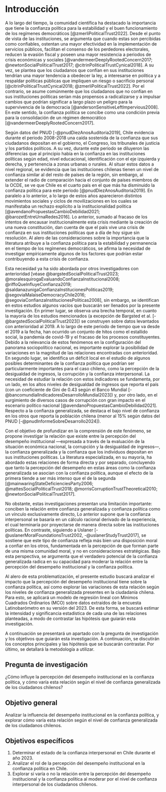 # Introducción

A lo largo del tiempo, la comunidad científica ha destacado la importancia que tiene la confianza política para la estabilidad y el buen funcionamiento de los regímenes democráticos [@zmerliPoliticalTrust2022]. Desde el punto de vista de las instituciones, se argumenta que cuando estas son percibidas como confiables, ostentan una mayor efectividad en la implementación de servicios públicos, facilitan el consenso de los perdedores electorales, reducen la evasión fiscal y poseen una mayor resistencia a periodos de crisis económicas y sociales [@vandermeerDeeplyRootedConcern2017; @newtonSocialPoliticalTrust2017; @citrinPoliticalTrustCynical2018]. A su vez, se plantea que los ciudadanos que confían en sus instituciones tendrían una mayor tendencia a obedecer la ley, a interesarse en política y a respaldar políticas públicas que impliquen un riesgo o sacrificio personal [@citrinPoliticalTrustCynical2018; @zmerliPoliticalTrust2022]. Por el contrario, se asume comúnmente que los ciudadanos que no confían en sus instituciones políticas serían más propensos a radicalizarse y a impulsar cambios que podrían significar a largo plazo un peligro para la supervivencia de la democracia [@andersonSensitiveLeftImpervious2008]. En este sentido, la confianza política se concibe como una condición previa para la consolidación de un régimen democrático [@vandermeerDeeplyRootedConcern2017].

Según datos del PNUD [-@pnudDiezAnosAuditoria2019], Chile evidencia durante el periodo 2008-2018 una caída sostenida de la confianza que sus ciudadanos depositan en el gobierno, el Congreso, los tribunales de justicia y los partidos políticos. A su vez, durante este periodo se diluyeron las diferencias que al principio había en la confianza en las instituciones políticas según edad, nivel educacional, identificación con el eje izquierda y derecha, y pertenencia a zonas urbanas o rurales. Al situar estos datos a nivel regional, se evidencia que las instituciones chilenas tienen un nivel de confianza similar al del resto de países de la región, sin embargo, al extender el radio de comparación hacia el conjunto de países miembros de la OCDE, se ve que Chile es el cuarto país en el que más ha disminuido la confianza política para este periodo [@pnudDiezAnosAuditoria2019]. En paralelo a lo anterior, a lo largo de estos años aparecieron distintos movimientos sociales y ciclos de movilizaciones en los cuales se manifestaba un rechazo explícito a la institucionalidad política [@avendanoPropuestasCambioDebilidad2021; @barozetEntreUrnaRedes2016]. Lo anterior, sumado al fracaso de los intentos de encausar institucionalmente esta crisis mediante la creación de una nueva constitución, dan cuenta de que el país vive una crisis de confianza en sus instituciones políticas que a día de hoy sigue sin resolución. Al alero de las consideraciones sobre la importancia que la literatura atribuye a la confianza política para la estabilidad y permanencia en el tiempo de los regímenes democráticos, se afirma la necesidad de investigar empíricamente algunos de los factores que podrían estar contribuyendo a esta crisis de confianza.

Esta necesidad ya ha sido abordada por otros investigadores con anterioridad [véase @bargstedSocialPoliticalTrust2023; @moralesquirogaEvaluandoConfianzaInstitucional2008; @riffoQueInfluyeConfianza2019; @saldanazunigaConfianzaInstitucionesPoliticas2019; @segoviaMalaiseDemocracyChile2016; @segoviaConfianzaInstitucionesPoliticas2008], sin embargo, se identifican en estos estudios algunos vacíos que buscarán ser llenados por la presente investigación. En primer lugar, se observa una brecha temporal, en cuanto la mayoría de los estudios mencionados (a excepción de Bargsted et al. [-@bargstedSocialPoliticalTrust2023]) se construyen sobre datos levantados con anterioridad al 2019. A lo largo de este periodo de tiempo que va desde el 2019 a la fecha, han ocurrido un conjunto de hitos como el estallido social, la pandemia de covid-19 y el fracaso de los procesos constituyentes. Debido a la relevancia de estos fenómenos en la configuración del panorama sociopolítico nacional, es importante explorar la posibilidad de variaciones en la magnitud de las relaciones encontradas con anterioridad. En segundo lugar, se identifica un déficit local en el estudio de algunos posibles determinantes de la confianza política que podrían ser particularmente importantes para el caso chileno, como la percepción de la desigualdad de ingresos, la corrupción y la confianza interpersonal. La necesidad de estudiar la relación con estos indicadores se fundamenta, por un lado, en los altos niveles de desigualdad de ingresos que reporta el país (con un coeficiente de Gini de 0.43 según el Banco Mundial [-@bancomundialIndicadoresDesarrolloMundial2023]) y, por otro lado, en el surgimiento de diversos casos de corrupción con gran impacto en el escenario político nacional [@avendanoPropuestasCambioDebilidad2021]. Respecto a la confianza generalizada, se destaca el bajo nivel de confianza en los otros que reporta la población chilena (menor al 15% según datos del PNUD [-@pnudInformeSobreDesarrollo2024]). 

Con el objetivo de profundizar en la comprensión de este fenómeno, se propone investigar la relación que existe entre la percepción del desempeño institucional —expresada a través de la evaluación de la situación económica nacional, la corrupción y la desigualdad de ingresos—, la confianza generalizada y la confianza que los individuos depositan en sus instituciones políticas. La literatura especializada, en su mayoría, ha abordado estas relaciones de forma directa y por separado, concluyendo que tanto la percepción del desempeño en estas áreas como la confianza generalizada se asocian con la confianza política, aunque el efecto de la primera tiende a ser más intenso que el de la segunda [@mainwaringStateDeficienciesParty2006; @mattesSocialPoliticalTrust2018; @morrisCorruptionTrustTheoretical2010; @newtonSocialPoliticalTrust2017].

No obstante, estas investigaciones presentan una limitación importante: conciben la relación entre confianza generalizada y confianza política como un vínculo exclusivamente directo, Lo anterior supone que la confianza interpersonal se basaría en un cálculo racional derivado de la experiencia, el cual terminaría por proyectarse de manera directa sobre las instituciones políticas. En contraste, siguiendo a Uslaner [-@uslanerMoralFoundationsTrust2002, -@uslanerStudyTrust2017], se sostiene que este tipo de confianza refleja más bien una disposición moral a confiar en los otros, fundamentada en la percepción de que forman parte de una misma comunidad moral, y no en consideraciones estratégicas. Bajo esta perspectiva, se argumenta que el verdadero potencial de la confianza generalizada radica en su capacidad para moderar la relación entre la percepción del desempeño institucional y la confianza política.

Al alero de esta problematización, el presente estudio buscará analizar el impacto que la percepción del desempeño institucional tiene sobre la confianza política, así como explorar las variaciones de esta relación según los niveles de confianza generalizada presentes en la ciudadanía chilena. Para esto, se aplicará un modelo de regresión lineal con Minimos Cuadrados Ordinarios (MCO) sobre datos extraídos de la encuesta Latinobarómetro en su versión del 2023. De esta forma, se buscará estimar la intensidad y significancia estadística de cada una de las relaciones planteadas, a modo de contrastar las hipótesis que guiarán esta investigación. 

A continuación se presentará un apartado con la pregunta de investigación y los objetivos que guiarán esta investigación. A continuación, se discutirán los conceptos principales y las hipótesis que se buscarán contrastar. Por último, se detallará la metodología a utilizar.

## Pregunta de investigación

¿Cómo influye la percepción del desempeño institucional en la confianza política, y cómo varía esta relación según el nivel de confianza generalizada de los ciudadanos chilenos?

## Objetivo general

Analizar la influencia del desempeño institucional en la confianza política, y explorar cómo varía esta relación según el nivel de confianza generalizada de los ciudadanos chilenos.

## Objetivos específicos 

1. Determinar el estado de la confianza interpersonal en Chile durante el año 2023.
2. Analizar el rol de la percepción del desempeño institucional en la confianza política en Chile.
3. Explorar si varía o no la relación entre la percepción del desempeño institucional y la confianza política al moderar por el nivel de confianza interpersonal de los ciudadanos chilenos.


